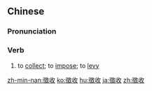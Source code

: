==Chinese==
{{zh-forms|t2=征收|s=征收}}

===Pronunciation===
{{zh-pron
|m=zhēngshōu
|c=zing1 sau1
|h=pfs=chṳ̂n-sû
|mn=qz,xm,zz:cheng-siu/tw:teng-siu/twv:tin-siu
|cat=v
}}

===Verb===
{{zh-verb}}

# {{lb|zh|Advanced Mandarin}} to [[collect]]; to [[impose]]; to [[levy]]

[[zh-min-nan:徵收]]
[[ko:徵收]]
[[hu:徵收]]
[[ja:徵收]]
[[zh:徵收]]